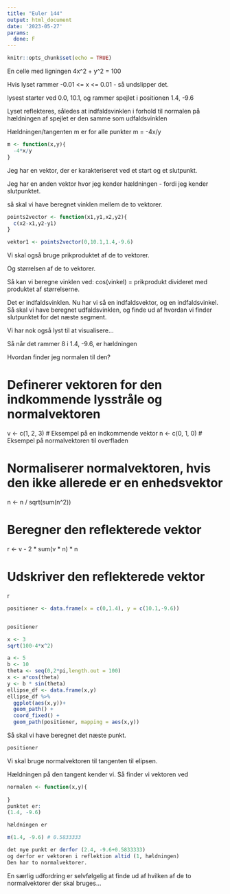 ```yaml
---
title: "Euler 144"
output: html_document
date: '2023-05-27'
params:
  done: F
---
```


```r
knitr::opts_chunk$set(echo = TRUE)
```


En celle med ligningen 4x^2 + y^2 = 100

Hvis lyset rammer -0.01 <= x <= 0.01 - så undslipper det.

lysest starter ved 0.0, 10.1, og rammer spejlet i positionen
1.4, -9.6

Lyset reflekteres, således at indfaldsvinklen i forhold til normalen på hældningen
af spejlet er den samme som udfaldsvinklen

Hældningen/tangenten m er for alle punkter m = -4x/y

```r
m <- function(x,y){
  -4*x/y
}
```


Jeg har en vektor, der er karakteriseret ved et start og et slutpunkt. 

Jeg har en anden vektor hvor jeg kender hældningen - fordi jeg kender slutpunktet.

så skal vi have beregnet vinklen mellem de to vektorer. 

```r
points2vector <- function(x1,y1,x2,y2){
  c(x2-x1,y2-y1)
}
```

```r
vektor1 <- points2vector(0,10.1,1.4,-9.6)

```
Vi skal også bruge prikproduktet af de to vektorer.

Og størrelsen af de to vektorer.

Så kan vi beregne vinklen ved:
cos(vinkel) = prikprodukt divideret med produktet af størrelserne.

Det er indfaldsvinklen. Nu har vi så en indfaldsvektor, og en indfaldsvinkel.
Så skal vi have beregnet udfaldsvinklen, og finde ud af hvordan vi finder 
slutpunktet for det næste segment.


Vi har nok også lyst til at visualisere...


Så når det rammer 8 i 1.4, -9.6, er hældningen


Hvordan finder jeg normalen til den?



# Definerer vektoren for den indkommende lysstråle og normalvektoren
v <- c(1, 2, 3) # Eksempel på en indkommende vektor
n <- c(0, 1, 0) # Eksempel på normalvektoren til overfladen

# Normaliserer normalvektoren, hvis den ikke allerede er en enhedsvektor
n <- n / sqrt(sum(n^2))

# Beregner den reflekterede vektor
r <- v - 2 * sum(v * n) * n

# Udskriver den reflekterede vektor
r


```r
positioner <- data.frame(x = c(0,1.4), y = c(10.1,-9.6))


positioner

```

```r
x <- 3
sqrt(100-4*x^2)
```
```r
a <- 5
b <- 10
theta <- seq(0,2*pi,length.out = 100)
x <- a*cos(theta)
y <- b * sin(theta)
ellipse_df <- data.frame(x,y)
ellipse_df %>% 
  ggplot(aes(x,y))+
  geom_path() +
  coord_fixed() +
  geom_path(positioner, mapping = aes(x,y))
```

Så skal vi have beregnet det næste punkt. 

```r
positioner
```

Vi skal bruge normalvektoren til tangenten til elipsen.

Hældningen på den tangent kender vi. Så finder vi vektoren ved

```r
normalen <- function(x,y){
  
}
punktet er:
(1.4, -9.6)

hældningen er

m(1.4, -9.6) # 0.5833333

det nye punkt er derfor (2.4, -9.6+0.5833333) 
og derfor er vektoren i reflektion altid (1, hældningen)
Den har to normalvektorer.

```

En særlig udfordring er selvfølgelig at finde ud af hvilken af de to 
normalvektorer der skal bruges...


```r

```

